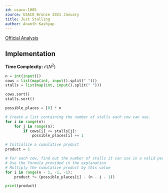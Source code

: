 ```yaml
---
id: usaco-1085
source: USACO Bronze 2021 January
title: Just Stalling
author: Ananth Kashyap
---
```


[Official Analysis](http://www.usaco.org/current/data/sol_prob3_bronze_jan21.html)

## Implementation

**Time Complexity:** $\mathcal{O}(N^2)$

<LanguageSection>

<PySection>

```python
n = int(input())
cows = list(map(int, input().split(" ")))
stalls = list(map(int, input().split(" ")))

cows.sort()
stalls.sort()

possible_places = [0] * n

# Create a list containing the number of stalls each cow can use.
for i in range(n):
	for j in range(n):
		if cows[i] <= stalls[j]:
			possible_places[i] += 1

# Initialize a cumulative product
product = 1

# For each cow, find out the number of stalls it can use in a valid permutation
# Use the formula provided in the explanation
# Multiply the cumulative product by this value
for i in range(n - 1, -1, -1):
	product *= (possible_places[i] - (n - i - 1))

print(product)
```

</PySection>

</LanguageSection>
